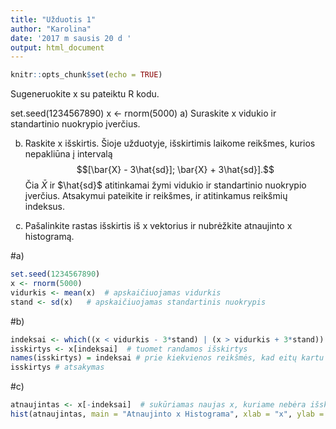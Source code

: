 ```yaml
---
title: "Užduotis 1"
author: "Karolina"
date: '2017 m sausis 20 d '
output: html_document
---
```


```r
knitr::opts_chunk$set(echo = TRUE)
```

Sugeneruokite x su pateiktu R kodu.

set.seed(1234567890)
x <- rnorm(5000)
a) Suraskite x vidukio ir standartinio nuokrypio įverčius.

b) Raskite x išskirtis. Šioje užduotyje, išskirtimis laikome reikšmes, kurios nepakliūna į intervalą $$[\bar{X} - 3\hat{sd}]; \bar{X} + 3\hat{sd}].$$ Čia $\bar{X}$ ir $\hat{sd}$ atitinkamai žymi vidukio ir standartinio nuokrypio įverčius. Atsakymui pateikite ir reikšmes, ir atitinkamus reikšmių indeksus.

c) Pašalinkite rastas išskirtis iš x vektorius ir nubrėžkite atnaujinto x histogramą.


#a)
```r
set.seed(1234567890)
x <- rnorm(5000)
vidurkis <- mean(x)  # apskaičiuojamas vidurkis
stand <- sd(x)   # apskaičiuojamas standartinis nuokrypis
```


#b)
```r
indeksai <- which((x < vidurkis - 3*stand) | (x > vidurkis + 3*stand)) # randami indeksai iš intervalo
isskirtys <- x[indeksai]  # tuomet randamos išskirtys
names(isskirtys) = indeksai # prie kiekvienos reikšmės, kad eitų kartu ir indeksai
isskirtys # atsakymas

```


#c)
```r
atnaujintas <- x[-indeksai]  # sukūriamas naujas x, kuriame nebėra išskirčių
hist(atnaujintas, main = "Atnaujinto x Histograma", xlab = "x", ylab = "dažnis" )
```
